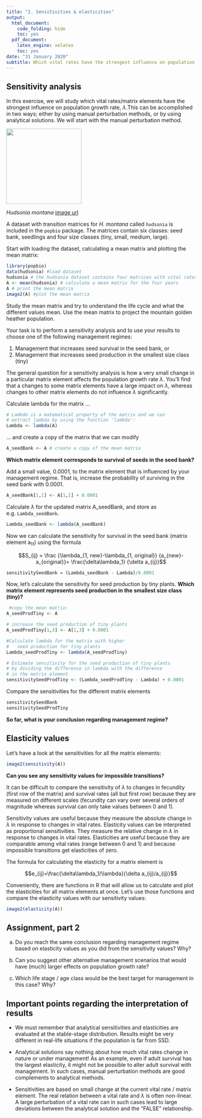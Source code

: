 ```yaml
---
title: "2. Sensitivities & elasticities"
output:
  html_document:
    code_folding: hide
    toc: yes
  pdf_document: 
    latex_engine: xelatex
    toc: yes
date: "31 January 2020"
subtitle: Which vital rates have the strongest influence on population growth rate?
---
```


## Sensitivity analysis  
  
In this exercise, we will study which vital rates/matrix elements have the strongest influence on population growth rate, $\lambda$.This can be accomplished in two ways; either by using manual perturbation methods, or by using analytical solutions. We will start with the manual perturbation method. 

<img src="https://upload.wikimedia.org/wikipedia/commons/thumb/a/a5/Hudsonia_montana.jpg/1024px-Hudsonia_montana.jpg" width="200" height="200" />

*Hudsonia montana* [image url](https://upload.wikimedia.org/wikipedia/commons/thumb/a/a5/Hudsonia_montana.jpg/1024px-Hudsonia_montana.jpg)

A dataset with transition matrices for *H. montana* called `hudsonia` is included in the `popbio` package. The matrices contain six classes: seed bank, seedlings and four size classes (tiny, small, medium, large).  

Start with loading the dataset, calculating a mean matrix and plotting the mean matrix:

```r
library(popbio)
data(hudsonia) #load dataset
hudsonia # the hudsonia dataset contains four matrices with vital rates
A <- mean(hudsonia) # calculate a mean matrix for the four years
A # print the mean matrix
image2(A) #plot the mean matrix
```


Study the mean matrix and try to understand the life cycle and what the different values mean. Use the mean matrix to project the mountain golden heather population. 


Your task is to perform a sensitivity analysis and to use your results to choose one of the following management regimes:  

1) Management that increases seed survival in the seed bank, or  
2) Management that increases seed production in the smallest size class (tiny)  

The general question for a sensitivity analysis is how a very small change in a particular matrix element affects the population growth rate $\lambda$. You'll find that a changes to some matrix elements have a large impact on $\lambda$, whereas changes to other matrix elements do not influence $\lambda$ significantly.  

Calculate lambda for the matrix ...   
  
```r
# Lambda is a matematical property of the matrix and we can 
# extract lambda by using the function 'lambda':
Lambda <- lambda(A)
```

... and create a copy of the matrix that we can modify
```r
A_seedBank <- A # create a copy of the mean matrix 
```

**Which matrix element corresponds to survival of seeds in the seed bank?**

Add a small value, 0.0001, to the matrix element that is influenced by your management regime. That is, increase the probability of surviving in the seed bank with 0.0001. 
  
```r
A_seedBank[1,1] <- A[1,1] + 0.0001 
```
  
Calculate $\lambda$ for the updated matrix A_seedBank, and store as e.g. `Lambda_seedBank`.  
  
```r
Lambda_seedBank <- lambda(A_seedBank)
```

Now we can calculate the sensitivity for survival in the seed bank (matrix element a~11~) using the formula

$$S_{ij} = \frac {\lambda_{1, new}-\lambda_{1, original}} {a_{new}-a_{original}}= \frac{\delta\lambda_1} {\delta a_{ij}}$$

```r
sensitivitySeedBank = (Lambda_seedBank - Lambda)/0.0001
```
  
Now, let's calculate the sensitivity for seed production by tiny plants.
**Which matrix element represents seed production in the smallest size class (tiny)?**  

```r
 #copy the mean matrix:
A_seedProdTiny <- A

# increase the seed production of tiny plants
A_seedProdTiny[1,3] <- A[1,3] + 0.0001 

#Calculate lambda for the matrix with higher 
#   seed production for tiny plants
Lambda_seedProdTiny <- lambda(A_seedProdTiny)

# Estimate sensitivity for the seed production of tiny plants
# by dividing the difference in lambda with the difference
# in the matrix element 
sensitivitySeedProdTiny <- (Lambda_seedProdTiny - Lambda) + 0.0001
```
  
Compare the sensitivities for the different matrix elements

```r
sensitivitySeedBank 
sensitivitySeedProdTiny
```

**So far, what is your conclusion regarding management regime?**  
  
  

## Elasticity values  

Let's have a look at the sensitivities for all the matrix elements:  
```r
image2(sensitivity(A))
```

**Can you see any sensitivity values for impossible transitions?**

It can be difficult to compare the sensitivity of $\lambda$ to changes in fecundity (first row of the matrix) and survival rates (all but first row) because they are measured on different scales (fecundity can vary over several orders of magnitude whereas survival can only take values between 0 and 1). 

Sensitivity values are useful because they measure the absolute change in $\lambda$ in response to changes in vital rates. 
Elasticity values can be interpreted as proportional sensitivities. They measure the relative change in $\lambda$ in response to changes in vital rates. Elasticities are useful because they are comparable among vital rates (range between 0 and 1) and because impossible transitions get elasticities of zero.

The formula for calculating the elasticity for a matrix element is  

$$e_{ij}=\frac{\delta\lambda_1/\lambda}{\delta a_{ij}/a_{ij}}$$

Conveniently, there are functions in R that will allow us to calculate and plot the elasticities for all matrix elements at once. Let's use those functions and compare the elasticity values with our sensitivity values:  

```r
image2(elasticity(A))
```

  

## Assignment, part 2  

a) Do you reach the same conclusion regarding management regime based on elasticity values as you did from the sensitivity values? Why?  

b) Can you suggest other alternative management scenarios that would have (much) larger effects on population growth rate?  

c) Which life stage / age class would be the best target for management in this case? Why?  


## Important points regarding the interpretation of results  

* We must remember that analytical sensitivities and elasticities are evaluated at the stable-stage distribution. Results might be very different in real-life situations if the population is far from SSD.  
  
* Analytical solutions say nothing about how much vital rates change in nature or under management! As an example, even if adult survival has the largest elasticity, it might not be possible to alter adult survival with management. In such cases, manual perturbation methods are good complements to analytical methods.  
  
* Sensitivities are based on small change at the current vital rate / matrix element. The real relation between a vital rate and $\lambda$ is often non-linear. A large perturbation of a vital rate can in such cases lead to large deviations between the analytical solution and the "FALSE" relationship.

